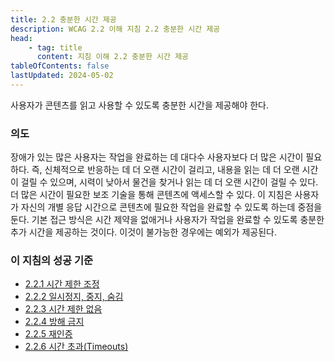 ```yaml
---
title: 2.2 충분한 시간 제공
description: WCAG 2.2 이해 지침 2.2 충분한 시간 제공
head:
    - tag: title
      content: 지침 이해 2.2 충분한 시간 제공
tableOfContents: false
lastUpdated: 2024-05-02
---
```



<Card title="지침">
사용자가 콘텐츠를 읽고 사용할 수 있도록 충분한 시간을 제공해야 한다.
</Card>

### 의도

장애가 있는 많은 사용자는 작업을 완료하는 데 대다수 사용자보다 더 많은 시간이 필요하다. 즉, 신체적으로 반응하는 데 더 오랜 시간이 걸리고, 내용을 읽는 데 더 오랜 시간이 걸릴 수 있으며, 시력이 낮아서 물건을 찾거나 읽는 데 더 오랜 시간이 걸릴 수 있다. 더 많은 시간이 필요한 보조 기술을 통해 콘텐츠에 액세스할 수 있다. 이 지침은 사용자가 자신의 개별 응답 시간으로 콘텐츠에 필요한 작업을 완료할 수 있도록 하는데 중점을 둔다. 기본 접근 방식은 시간 제약을 없애거나 사용자가 작업을 완료할 수 있도록 충분한 추가 시간을 제공하는 것이다. 이것이 불가능한 경우에는 예외가 제공된다.

### 이 지침의 성공 기준

*   [2.2.1 시간 제한 조정](../timing-adjustable)
*   [2.2.2 일시정지, 중지, 숨김](../pause-stop-hide)
*   [2.2.3 시간 제한 없음](../no-timing)
*   [2.2.4 방해 금지](../interruptions)
*   [2.2.5 재인증](../re-authenticating)
*   [2.2.6 시간 초과(Timeouts)](../timeouts)

